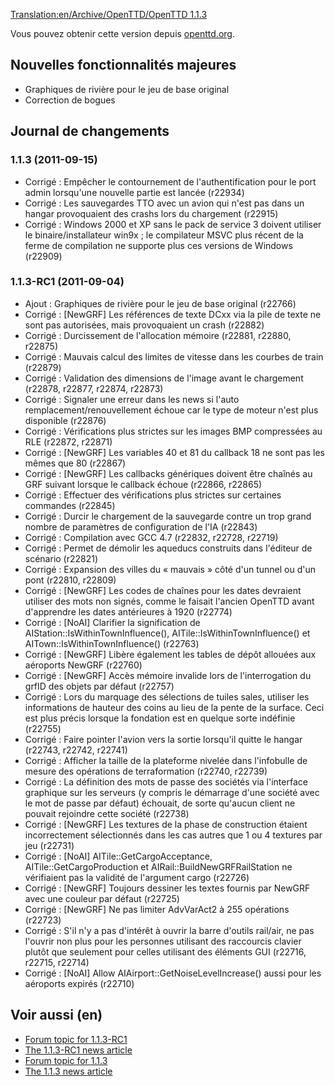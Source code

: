 [[Translation:en/Archive/OpenTTD/OpenTTD 1.1.3]]

{{fr/Archive/OpenTTD/Livraison|prec=fr/Archive/OpenTTD/OpenTTD 1.1.2|suiv=fr/Archive/OpenTTD/OpenTTD 1.1.4|date=14/08/2011}}

Vous pouvez obtenir cette version depuis [http://www.openttd.org/download-stable/1.1.3 openttd.org].

==Nouvelles fonctionnalités majeures==

* Graphiques de rivière pour le jeu de base original
* Correction de bogues

==Journal de changements==

===1.1.3 (2011-09-15)===
* Corrigé : Empêcher le contournement de l'authentification pour le port admin lorsqu'une nouvelle partie est lancée {{en/Flyspray|4771}} (r22934)
* Corrigé : Les sauvegardes TTO avec un avion qui n'est pas dans un hangar provoquaient des crashs lors du chargement (r22915)
* Corrigé : Windows 2000 et XP sans le pack de service 3 doivent utiliser le binaire/installateur win9x ; le compilateur MSVC plus récent de la ferme de compilation ne supporte plus ces versions de Windows {{en/Flyspray|4749}} (r22909)

===1.1.3-RC1 (2011-09-04)===
* Ajout : Graphiques de rivière pour le jeu de base original (r22766)
* Corrigé : [NewGRF] Les références de texte DCxx via la pile de texte ne sont pas autorisées, mais provoquaient un crash {{en/Flyspray|4758}} (r22882)
* Corrigé : Durcissement de l'allocation mémoire (r22881, r22880, r22875)
* Corrigé : Mauvais calcul des limites de vitesse dans les courbes de train (r22879)
* Corrigé : Validation des dimensions de l'image avant le chargement {{en/Flyspray|4747}} (r22878, r22877, r22874, r22873)
* Corrigé : Signaler une erreur dans les news si l'auto remplacement/renouvellement échoue car le type de moteur n'est plus disponible {{en/Flyspray|4712}} (r22876)
* Corrigé : Vérifications plus strictes sur les images BMP compressées au RLE {{en/Flyspray|4746}} (r22872, r22871)
* Corrigé : [NewGRF] Les variables 40 et 81 du callback 18 ne sont pas les mêmes que 80 (r22867)
* Corrigé : [NewGRF] Les callbacks génériques doivent être chaînés au GRF suivant lorsque le callback échoue (r22866, r22865)
* Corrigé : Effectuer des vérifications plus strictes sur certaines commandes {{en/Flyspray|4745}} (r22845)
* Corrigé : Durcir le chargement de la sauvegarde contre un trop grand nombre de paramètres de configuration de l'IA {{en/Flyspray|4748}} (r22843)
* Corrigé : Compilation avec GCC 4.7 (r22832, r22728, r22719)
* Corrigé : Permet de démolir les aqueducs construits dans l'éditeur de scénario {{en/Flyspray|4741}} (r22821)
* Corrigé : Expansion des villes du « mauvais » côté d'un tunnel ou d'un pont {{en/Flyspray|4731}} (r22810, r22809)
* Corrigé : [NewGRF] Les codes de chaînes pour les dates devraient utiliser des mots non signés, comme le faisait l'ancien OpenTTD avant d'apprendre les dates antérieures à 1920 (r22774)
* Corrigé : [NoAI] Clarifier la signification de AIStation::IsWithinTownInfluence(), AITile::IsWithinTownInfluence() et AITown::IsWithinTownInfluence() {{en/Flyspray|4702}} (r22763)
* Corrigé : [NewGRF] Libère également les tables de dépôt allouées aux aéroports NewGRF (r22760)
* Corrigé : [NewGRF] Accès mémoire invalide lors de l'interrogation du grfID des objets par défaut {{en/Flyspray|4730}} (r22757)
* Corrigé : Lors du marquage des sélections de tuiles sales, utiliser les informations de hauteur des coins au lieu de la pente de la surface. Ceci est plus précis lorsque la fondation est en quelque sorte indéfinie {{en/Flyspray|4727}} (r22755)
* Corrigé : Faire pointer l'avion vers la sortie lorsqu'il quitte le hangar {{en/Flyspray|4696}} (r22743, r22742, r22741)
* Corrigé : Afficher la taille de la plateforme nivelée dans l'infobulle de mesure des opérations de terraformation {{en/Flyspray|4708}} (r22740, r22739)
* Corrigé : La définition des mots de passe des sociétés via l'interface graphique sur les serveurs (y compris le démarrage d'une société avec le mot de passe par défaut) échouait, de sorte qu'aucun client ne pouvait rejoindre cette société {{en/Flyspray|4722}} (r22738)
* Corrigé : [NewGRF] Les textures de la phase de construction étaient incorrectement sélectionnés dans les cas autres que 1 ou 4 textures par jeu (r22731)
* Corrigé : [NoAI] AITile::GetCargoAcceptance, AITile::GetCargoProduction et AIRail::BuildNewGRFRailStation ne vérifiaient pas la validité de l'argument cargo (r22726)
* Corrigé : [NewGRF] Toujours dessiner les textes fournis par NewGRF avec une couleur par défaut (r22725)
* Corrigé : [NewGRF] Ne pas limiter AdvVarAct2 à 255 opérations (r22723)
* Corrigé : S'il n'y a pas d'intérêt à ouvrir la barre d'outils rail/air, ne pas l'ouvrir non plus pour les personnes utilisant des raccourcis clavier plutôt que seulement pour celles utilisant des éléments GUI (r22716, r22715, r22714)
* Corrigé : [NoAI] Allow AIAirport::GetNoiseLevelIncrease() aussi pour les aéroports expirés {{en/Flyspray|4704}} (r22710)

==Voir aussi (en)==

*[http://www.tt-forums.net/viewtopic.php?f=29&t=56532 Forum topic for 1.1.3-RC1]
*[http://www.openttd.org/en/news/154 The 1.1.3-RC1 news article]
*[http://www.tt-forums.net/viewtopic.php?f=29&t=56639 Forum topic for 1.1.3]
*[http://www.openttd.org/en/news/155 The 1.1.3 news article]